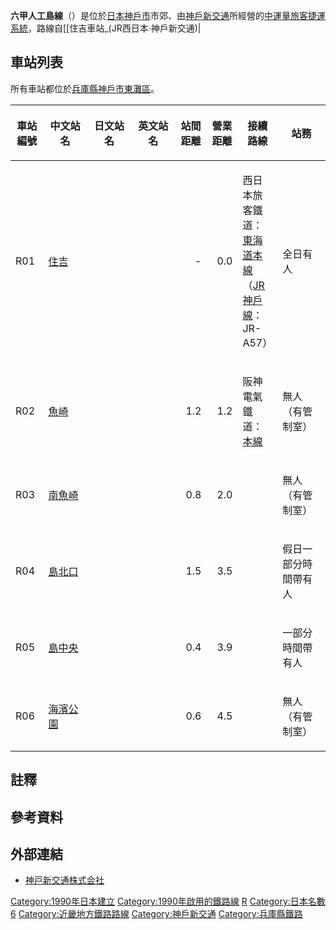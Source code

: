 {{Infobox 鐵道路線
|日文原名 = 六甲アイランド線
|平假名 = ろっこうアイランドせん
|羅馬拼音 = Rokkō Island sen
|路線名稱 = [[File:Kobe_New_Transit_logo.png|21px]] 六甲人工島線
|路線顏色 = #9686BD
|標誌= 
|圖片 = Rokko3612F-2018-10-8.jpg
|圖片大小 = 300px
|圖片說明 = 3000型电车
|國家 = {{JPN}}
|所在地={{JPN}}[[神戶市|神戶市]][[中央區_(神戶市)|中央區]]
|種類 = {{link-ja|導引軌條式鐵道|案内軌条式鉄道}}（{{link-ja|自動導引捷運系統|自動案内軌条式旅客輸送システム|AGT}}）
|起點 = [[住吉站_(JR西日本·神戶新交通)|住吉站]]
|終點 = [[海濱公園站|海濱公園站]]
|站數 = 6個
|路線記號 = {{車站編號s|#9686BD|white|R}}
|通車 = 1990年2月21日
|擁有者 = [[File:Kobe_New_Transit_logo.png|19px]] [[神戶新交通|神戶新交通]]
|營運者 = [[File:Kobe_New_Transit_logo.png|19px]] 神戶新交通
|路線構造 = 
|車輛基地 = 六甲島檢查場
|使用車輛 = 參見[[#車輛|車輛]]一節
|路線距離 = 4.5公里
|軌距 = 1,700毫米<ref group="*" name="gauge">行走車軸的中心距離。</ref>
|電氣化方式 = [[三相交流電|三相交流電]] 600 [[伏特|V]]、60 [[赫茲|Hz]]
|最大坡度 = 
|最小曲線半徑 = 
|閉塞方式 = 
|保安裝置 = 
|最高速度 = 62.5公里/小時
|路線圖 = [[File:RokkoLiner_Map.png|275px]]
}}
{{六甲人工島線RDT}}
'''六甲人工島線'''（{{jpn|j=六甲アイランド線|hg=ろっこうアイランドせん|rm=Rokkō Island sen|f=y}}）是位於[[日本|日本]][[神戶市|神戶市]]市郊、由[[神戶新交通|神戶新交通]]所經營的[[中型鐵路系統|中運量]][[旅客捷運系統|旅客捷運系統]]，路線自[[住吉車站_(JR西日本·神戶新交通)|{{ST]]連結至[[六甲人工島|六甲人工島]]上的[[海濱公園站|海濱公園站]]，全線均位於神戶市[[東灘區|東灘區]]內。該線於1990年（[[平成|平成]]2年）2月21日通車，是前往[[神戶港|神戶港]]內人工島——六甲人工島的主要交通方式。

除了六甲人工島線外，神戶新交通旗下還擁有另外一條同樣是連結至神戶港內人工島的路線——[[港灣人工島線|港灣人工島線]]。
== 路線資料 ==
* 路線距離（{{link-ja|營業距離|営業キロ}}）：4.5公里
* 導引軌條：側方導引式
* [[軌距|軌距]]：1,700毫米<ref name="gauge" />
* 站數：6個（包括起終點站）
* 複線路段：全線
* 供電方式：[[三相交流電|三相交流電]]600V、60Hz
* 最高速度：62.5公里/小時
* [[車輛基地|車輛基地]]：六甲島檢查場
{{-}}

== 車站列表 ==
所有車站都位於[[兵庫縣|兵庫縣]][[神戶市|神戶市]][[東灘區|東灘區]]。
{| class="wikitable" rules="all"
|-
!style="width:2.5em;"|車站編號
!style="width:5em;"|中文站名
!style="width:5em;"|日文站名
!style="width:5em;"|英文站名
!style="width:2.5em;"|站間距離
!style="width:2.5em;"|營業距離
!接續路線
!style="width:5em;"|站務
|-
!R01
|[[住吉站_(JR西日本·神戶新交通)|住吉]]
|{{lang|ja|住吉}}
|{{lang|en|Sumiyoshi}}
|style="text-align: right;"|-
|style="text-align: right;"|0.0
|西日本旅客鐵道：{{JR西路線記號|K|A}} [[東海道本線|東海道本線]]（[[JR神戶線|JR神戶線]]：JR-A57）
|全日有人
|-
!R02
|[[魚崎站|魚崎]]
|{{lang|ja|魚崎}}
|{{lang|en|Uozaki}}
|style="text-align: right;"|1.2
|style="text-align: right;"|1.2
|阪神電氣鐵道：[[阪神本線|本線]]
|無人（有管制室）
|-
!R03
|[[南魚崎站|南魚崎]]
|{{lang|ja|南魚崎}}
|{{lang|en|Minami-Uozaki}}
|style="text-align: right;"|0.8
|style="text-align: right;"|2.0
| 
|無人（有管制室）
|-
!R04
|[[島北口站|島北口]]
|{{lang|ja|アイランド北口}}
|{{lang|en|Island Kitaguchi}}
|style="text-align: right;"|1.5
|style="text-align: right;"|3.5
| 
|假日一部分時間帶有人
|-
!R05
|[[島中央站|島中央]]
|{{lang|ja|アイランドセンター}}
|{{lang|en|Island Center}}
|style="text-align: right;"|0.4
|style="text-align: right;"|3.9
| 
|一部分時間帶有人
|-
!R06
|[[海濱公園站|海濱公園]]
|{{lang|ja|マリンパーク}}
|{{lang|en|Marine Park}}
|style="text-align: right;"|0.6
|style="text-align: right;"|4.5
| 
|無人（有管制室）
|}

== 註釋 ==
{{Reflist|group="*"}}
== 參考資料 ==
{{Reflist}}
== 外部連結 ==
{{Commons|Category:Rokko Liner}}
* [http://www.knt-liner.co.jp/ 神戸新交通株式会社]{{Wayback|url=http://www.knt-liner.co.jp/ |date=20041019095230 }}

{{六甲人工島線}}
{{神户新交通}}
{{日本新交通系統}}
{{京阪神大眾運輸}}
{{DEFAULTSORT:Rokko ailando sen}}
{{Portal bar|日本|兵庫|鐵路|城市軌道交通|日本鐵路}}
[[Category:1990年日本建立|Category:1990年日本建立]]
[[Category:1990年啟用的鐵路線|Category:1990年啟用的鐵路線]]
[[Category:日本旅客捷運系統|R]]
[[Category:日本名數6|Category:日本名數6]]
[[Category:近畿地方鐵路路線|Category:近畿地方鐵路路線]]
[[Category:神戶新交通|Category:神戶新交通]]
[[Category:兵庫縣鐵路|Category:兵庫縣鐵路]]